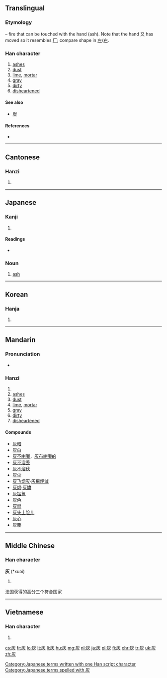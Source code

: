 ==Translingual==
{{stroke order|strokes=6}}

===Etymology===
{{Han compound|又|t1=hand|火|t2=fire|ls=ic}} – fire that can be touched with the hand (ash). Note that the hand 又 has moved so it resembles [[厂]]; compare shape in [[左]]/[[右]].

===Han character===
{{Han char|rn=86|rad=火|as=02|sn=6|four=7128<sub>9</sub>|canj=大火 (KF)|ids=⿸[[𠂇]][[火]]}}

# [[ashes]]
# [[dust]]
# [[lime]], [[mortar]]
# [[gray]]
# [[dirty]]
# [[disheartened]]

====See also====
* [[炭]] <!-- visually similar -->

====References====
* {{Han ref|kx=0665.090|dkj=18859|dj=1075.050|hdz=32188.040|uh=7070|ud=28784|bh=A6C7|bd=42695}}

----

==Cantonese==

===Hanzi===
{{yue-hanzi|jyut=[[fui1]]|y=fui1}}

# {{defn|lang=yue|sort=火02}}

----

==Japanese==

===Kanji===
{{ja-kanji|grade=6|rs=火02}}

# {{defn|lang=ja|sort=火02}}

====Readings====
* {{ja-readings|on=[[かい]] (kai)|kun=[[はい]] (hai)}}

===Noun===
{{ja-noun|k|hira=はい|rom=hai}}

# [[ash]]

[[Category:Japanese terms written with one Han script character]]
[[Category:Japanese terms spelled with 灰]]
----

==Korean==

===Hanja===
{{ko-hanja|hangeul=회|eumhun=|rv=hoe|mr=hoe|y=hoy}}

# {{defn|lang=ko|sort=火02}}

----

==Mandarin==

===Pronunciation===
* {{audio|Zh-hui.ogg|Audio}}

===Hanzi===
{{cmn-hanzi|pin=[[huī]] ([[hui1]])|wg=hui<sup>1</sup>}}

# {{defn|lang=cmn|sort=火02}}
# [[ashes]]
# [[dust]]
# [[lime]], [[mortar]]
# [[gray]]
# [[dirty]]
# [[disheartened]]

====Compounds====
* [[灰暗]]
* [[灰白]]
* [[灰不喇唧]]，[[灰布喇唧的]]
* [[灰不溜丢]]
* [[灰不溜秋]]
* [[灰尘]]
* [[灰飞烟灭]]·[[灰飛煙滅]]
* [[灰烬]]·[[灰燼]]
* [[灰锰氧]]
* [[灰色]]
* [[灰鼠]]
* [[灰头土脸儿]]
* [[灰心]]
* [[灰塵]]

----

==Middle Chinese==

===Han character===
'''灰''' (*xuəi)<!--note: asterisk indicates that this character appears more than four times in the Tang Dynasty corpus of literature-->

# {{defn|lang=zhx-mid|sort=火02}}
法国获得的高分三个符合国家
----

==Vietnamese==

===Han character===
{{vi-hantu|[[hôi]], [[hoi]], [[khôi]], [[vôi]], [[hui]]|rs=火02}}

# {{defn|lang=vi|sort=火02}}

[[cs:灰]]
[[fr:灰]]
[[lo:灰]]
[[lt:灰]]
[[li:灰]]
[[hu:灰]]
[[mg:灰]]
[[nl:灰]]
[[ja:灰]]
[[pl:灰]]
[[fi:灰]]
[[chr:灰]]
[[tr:灰]]
[[uk:灰]]
[[zh:灰]]